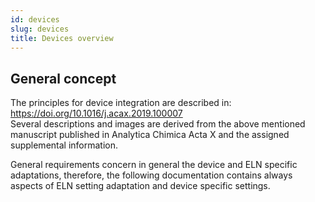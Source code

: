 ```yaml
---
id: devices
slug: devices
title: Devices overview
---
```


## General concept
The principles for device integration are described in: https://doi.org/10.1016/j.acax.2019.100007  
Several descriptions and images are derived from the above mentioned manuscript published in Analytica Chimica Acta X and the assigned supplemental information. 




General requirements concern in general the device and ELN specific adaptations, therefore, the following documentation contains always aspects of ELN setting adaptation and device specific settings. 




